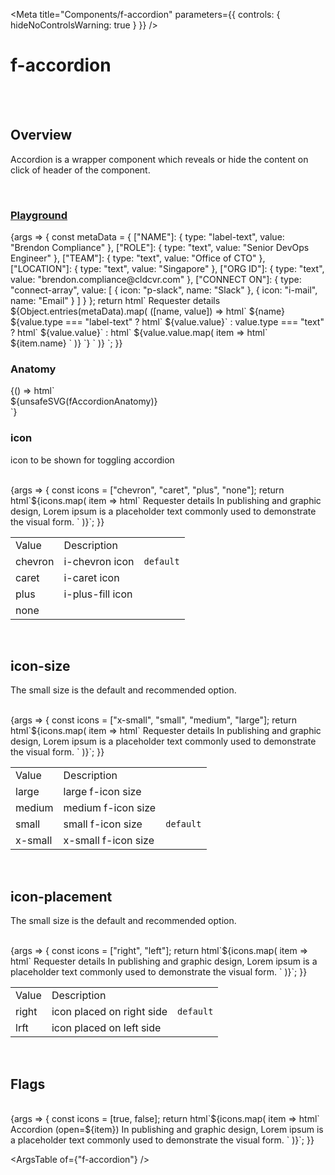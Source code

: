 
<Meta
	title="Components/f-accordion"
	parameters={{
		controls: { hideNoControlsWarning: true }
	}}
/>

# f-accordion

<br />
<br />

## Overview

<f-divider></f-divider>

Accordion is a wrapper component which reveals or hide the content on click of header of the component.

<br />

### [Playground](/story/components-f-accordion--playground)

<Canvas>
	<Story
		name="Playground"
		argTypes={{
			open: { control: "boolean" },
			icon: { control: "radio", options: ["chevron", "caret", "plus", "none"] },
			["icon-size"]: { control: "radio", options: ["x-small", "small", "medium", "large"] },
			["icon-placement"]: { control: "radio", options: ["right", "left"] }
		}}
		args={{
			open: false,
			icon: "chevron",
			["icon-size"]: "small",
			["icon-placement"]: "right"
		}}
	>
		{args => {
			const metaData = {
				["NAME"]: { type: "label-text", value: "Brendon Compliance" },
				["ROLE"]: { type: "text", value: "Senior DevOps Engineer" },
				["TEAM"]: { type: "text", value: "Office of CTO" },
				["LOCATION"]: { type: "text", value: "Singapore" },
				["ORG ID"]: { type: "text", value: "brendon.compliance@cldcvr.com" },
				["CONNECT ON"]: {
					type: "connect-array",
					value: [
						{ icon: "p-slack", name: "Slack" },
						{ icon: "i-mail", name: "Email" }
					]
				}
			};
			return html`<f-div direction="column" padding="x-large"
				><f-accordion
					.open=${args.open}
					.icon=${args.icon}
					icon-size=${args["icon-size"]}
					icon-placement=${args["icon-placement"]}
				>
					<f-div
						><f-text variant="para" size="small" weight="bold">Requester details</f-text></f-div
					>
					<f-div slot="body" direction="column" width="400px">
						${Object.entries(metaData).map(
							([name, value]) => html`
								<f-div direction="row" padding="small none" height="hug-content">
									<f-div width="33%"
										><f-text variant="para" size="small" weight="regular" state="secondary"
											>${name}</f-text
										></f-div
									>
									${value.type === "label-text"
										? html` <f-div align="middle-left" gap="x-small">
												<f-pictogram
													variant="circle"
													size="small"
													state="default"
													source="BC"
												></f-pictogram>
												<f-text variant="para" size="small" weight="regular"
													>${value.value}</f-text
												></f-div
										  >`
										: value.type === "text"
										? html` <f-div
												><f-text variant="para" size="small" weight="regular"
													>${value.value}</f-text
												></f-div
										  >`
										: html` <f-div direction="column" gap="small" align="middle-center">
												${value.value.map(
													item => html` <f-div gap="x-small">
														<f-icon .source=${item.icon} size="small" clickable></f-icon>
														<f-text ?inline=${true} variant="para" size="small" weight="medium"
															>${item.name}</f-text
														>
													</f-div>`
												)}
										  </f-div>`}
								</f-div>
							`
						)}
					</f-div>
				</f-accordion>
			</f-div>`;
		}}
	</Story>
</Canvas>

<br />

### Anatomy

<f-divider></f-divider>

<Story name="Anatomy">
	{() => html`<div class="align-center">${unsafeSVG(fAccordionAnatomy)}</div>`}
</Story>

<br />

### icon

<f-divider></f-divider>

icon to be shown for toggling accordion

<br />

<Canvas>
	<Story name="icon">
		{args => {
			const icons = ["chevron", "caret", "plus", "none"];
			return html`<f-div
				>${icons.map(
					item => html`<f-div direction="column" padding="x-large"
						><f-accordion .open=${true} .icon=${item}>
							<f-div
								><f-text variant="para" size="small" weight="bold">Requester details</f-text></f-div
							>
							<f-div slot="body" direction="column" padding="small none">
								<f-text variant="para" size="small" weight="regular" state="secondary">
									In publishing and graphic design, Lorem ipsum is a placeholder text commonly used
									to demonstrate the visual form.</f-text
								>
							</f-div>
						</f-accordion></f-div
					>`
				)}</f-div
			>`;
		}}
	</Story>
</Canvas>

<table class="custom-table">
	<tbody>
		<tr>
			<td>Value</td>
			<td>Description</td>
			<td></td>
		</tr>
		<tr>
			<td>chevron</td>
			<td>i-chevron icon</td>
			<td>
				<code>default</code>
			</td>
		</tr>
		<tr>
			<td>caret</td>
			<td>i-caret icon</td>
			<td></td>
		</tr>
		<tr>
			<td>plus</td>
			<td>i-plus-fill icon</td>
			<td></td>
		</tr>
		<tr>
			<td>none</td>
			<td></td>
			<td></td>
		</tr>
	</tbody>
</table>

<br />

## icon-size

<f-divider></f-divider>

The small size is the default and recommended option.

<br />

<Canvas>
	<Story name="icon-size">
		{args => {
			const icons = ["x-small", "small", "medium", "large"];
			return html`<f-div
				>${icons.map(
					item => html`<f-div direction="column" padding="x-large"
						><f-accordion .open=${true} icon-size=${item}>
							<f-div
								><f-text variant="para" size="small" weight="bold">Requester details</f-text></f-div
							>
							<f-div slot="body" direction="column">
								<f-text variant="para" size="small" weight="regular" state="secondary">
									In publishing and graphic design, Lorem ipsum is a placeholder text commonly used
									to demonstrate the visual form.</f-text
								>
							</f-div>
						</f-accordion></f-div
					>`
				)}</f-div
			>`;
		}}
	</Story>
</Canvas>

<table class="custom-table">
	<tbody>
		<tr>
			<td>Value</td>
			<td>Description</td>
			<td></td>
		</tr>
		<tr>
			<td>large</td>
			<td>large f-icon size</td>
			<td></td>
		</tr>
		<tr>
			<td>medium</td>
			<td>medium f-icon size</td>
			<td></td>
		</tr>
		<tr>
			<td>small</td>
			<td>small f-icon size</td>
			<td>
				<code>default</code>
			</td>
		</tr>
		<tr>
			<td>x-small</td>
			<td>x-small f-icon size</td>
			<td></td>
		</tr>
	</tbody>
</table>

<br />

## icon-placement

<f-divider></f-divider>

The small size is the default and recommended option.

<br />

<Canvas>
	<Story name="icon-placement">
		{args => {
			const icons = ["right", "left"];
			return html`<f-div
				>${icons.map(
					item => html`<f-div direction="column" padding="x-large"
						><f-accordion .open=${true} icon-placement=${item}>
							<f-div
								><f-text variant="para" size="small" weight="bold">Requester details</f-text></f-div
							>
							<f-div slot="body" direction="column">
								<f-text variant="para" size="small" weight="regular" state="secondary">
									In publishing and graphic design, Lorem ipsum is a placeholder text commonly used
									to demonstrate the visual form.</f-text
								>
							</f-div>
						</f-accordion></f-div
					>`
				)}</f-div
			>`;
		}}
	</Story>
</Canvas>

<table class="custom-table">
	<tbody>
		<tr>
			<td>Value</td>
			<td>Description</td>
			<td></td>
		</tr>
		<tr>
			<td>right</td>
			<td>icon placed on right side</td>
			<td>
				<code>default</code>
			</td>
		</tr>
		<tr>
			<td>lrft</td>
			<td>icon placed on left side</td>
			<td></td>
		</tr>
	</tbody>
</table>

<br />

## Flags

<f-divider></f-divider>

<br />

<Canvas>
	<Story name="Flags">
		{args => {
			const icons = [true, false];
			return html`<f-div
				>${icons.map(
					item => html`<f-div direction="column" padding="x-large"
						><f-accordion .open=${item}>
							<f-div
								><f-text variant="para" size="small" weight="bold"
									>Accordion (open=${item})</f-text
								></f-div
							>
							<f-div slot="body" direction="column">
								<f-text variant="para" size="small" weight="regular" state="secondary">
									In publishing and graphic design, Lorem ipsum is a placeholder text commonly used
									to demonstrate the visual form.</f-text
								>
							</f-div>
						</f-accordion></f-div
					>`
				)}</f-div
			>`;
		}}
	</Story>
</Canvas>

<ArgsTable of={"f-accordion"} />
